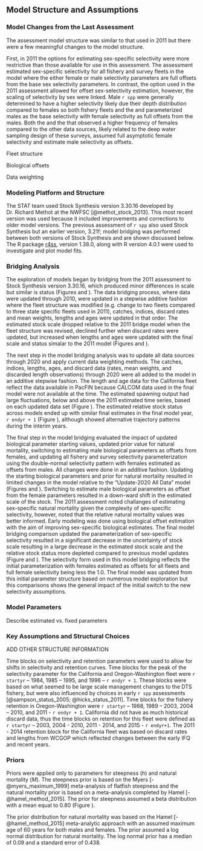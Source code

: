 ## Model Structure and Assumptions


### Model Changes from the Last Assessment 

The assessment model structure was similar to that used in 2011 but there were a few meaningful changes to the model structure.  

First, in 2011 the options for estimating sex-specific selectivity were more restrictive than those available for use in this assessment.  The assessment estimated sex-specific selectivity for all fishery and survey fleets in the model where the either female or male selectivity parameters are full offsets from the base sex selectivity parameters.  In contrast, the option used in the 2011 assessment allowed for offset sex-selectivity estimation, however, the scaling of selectivity by sex were linked. Male `r spp` were generally determined to have a higher selectivity likely due their depth distribution compared to females so both fishery fleets and the \gls{s-tri} and \gls{s-wcgbt} parameterized males as the base selectivity with female selectivity as full offsets from the males.  Both the \gls{s-nwslope} and the \gls{s-aslope} that observed a higher frequency of females compared to the other data sources, likely related to the deep water sampling design of these surveys, assumed full asymptotic female selectivity and estimate male selectivity as offsets.   

Fleet structure

Biological offsets

Data weighting

### Modeling Platform and Structure

The STAT team used Stock Synthesis version 3.30.16 developed by Dr. Richard Methot at the NWFSC [@methot_stock_2013]. This most recent version was used because it included improvements and corrections to older model versions.  The previous assessment of `r spp` also used Stock Synthesis but an earlier version, 3.21f; model bridging was performed between both versions of Stock Synthesis and are shown discussed below.  The R package [r4ss](https://github.com/r4ss/r4ss), version 1.38.0, along with R version 4.0.1 were used to investigate and plot model fits. 


### Bridging Analysis

The exploration of models began by bridging from the 2011 assessment to Stock Synthesis version 3.30.16, which produced minor differences in scale but similar is status (Figures \ref{fig:bridge-ssb} and \ref{fig:bridge-depl}). The data bridging process, where data were updated through 2010, were updated in a stepwise additive fashion where the fleet structure was modified (e.g. change to two fleets compared to three state specific fleets used in 2011), catches, indices, discard rates and mean weights, lengths and ages were updated in that order. The estimated stock scale dropped relative to the 2011 bridge model when the fleet structure was revised, declined further when discard rates were updated, but increased when lengths and ages were updated with the final scale and status simalar to the 2011 model (Figures \ref{fig:data-bridge-ssb} and \ref{fig:data-bridge-depl}). 

The next step in the model bridging analysis was to update all data sources through 2020 and apply current data weighting methods. The catches, indices, lengths, ages, and discard data (rates, mean weights, and discarded length observations) through 2020 were all added to the model in an additive stepwise fashion. The length and age data for the California fleet reflect the data available in PacFIN because CALCOM data used in the final model were not available at the time. The estimated spawning output had large fluctuations, below and above the 2011 estimated time series, based on each updated data set (Figure \ref{fig:all-data-bridge-ssb}). The estimated relative stock status across models ended up with similar final estimates in the final model year, `r endyr + 1` (Figure \ref{fig:all-data-bridge-depl}), although showed alternative trajectory patterns during the interim years.

The final step in the model bridging evaluated the impact of updated biological parameter starting values, updated prior value for natural mortality, switching to estimating male biological parameters as offsets from females, and updating all fishery and survey selectivity parameterization using the double-normal selectivity pattern with females estimated as offsets from males.  All changes were done in an additive fashion.  Updating the starting biological parameters and prior for natural mortality resulted in limited changes in the model relative to the "Update-2020 All Data" model (Figures \ref{fig:structure-bridge-ssb} and \ref{fig:structure-bridge-depl}). Switching to estimate male biological parameters as offset from the female parameters resulted in a down-ward shift in the estimated scale of the stock. The 2011 assessment noted challanges of estimating sex-specific natural mortality given the complexity of sex-specific selectivity, however, noted that the relative natural mortality values was better informed.  Early modeling was done using biological offset estimation with the aim of improving sex-specific biological estimates.  The final model bridging comparison updated the parameterization of sex-specific selectivity resulted in a significant decrease in the uncertainty of stock scale resulting in a large decrease in the estimated stock scale and the relative stock status more depleted compared to previous model updates (Figure \ref{fig:structure-bridge-ssb} and \ref{fig:structure-bridge-depl}).
The selectivity form used in this model bridging reflects the initial parameterization with females estimated as offsets for all fleets and full female selectivity being less the 1.0. The final model was updated from this initial parameter structure based on numerous model exploration but this comparisons shows the general impact of the initial switch to the new selectivity assumptions.


### Model Parameters

Describe estimated vs. fixed parameters

### Key Assumptions and Structural Choices

ADD OTHER STRUCTURE INFORMATION

Time blocks on selectivity and retention parameters were used to allow for shifts in selectivity and retention curves. Time blocks for the peak of the selectivity parameter for the California and Oregon-Washington fleet were `r startyr` – 1984, 1985 – 1995, and 1996 – `r endyr + 1`. These blocks were based on what seemed to be large scale management changes to the DTS fishery, but were also influenced by choices in early `r spp` assessments [@sampson_status_2005; @hicks_status_2011]. Time blocks for the fishery retention in Oregon-Washington were `r startyr` – 1988, 1989 – 2003, 2004 – 2010, and 2011 - `r endyr + 1`. California did not have as much historical discard data, thus the time blocks on retention for this fleet were defined as `r startyr` – 2003, 2004 - 2010, 2011 - 2014, and 2015 - `r endyr+1`. The 2011 - 2014 retention block for the California fleet was based on discard rates and lengths from WCGOP which reflected changes between the early IFQ and recent years.


### Priors

Priors were applied only to parameters for steepness ($h$) and natural mortality ($M$). The steepness prior is based on the Myers [-@myers_maximum_1999] meta-analysis of flatfish steepness and the natural mortality prior is based on a meta-analysis completed by Hamel [-@hamel_method_2015]. The prior for steepness assumed a beta distribution with a mean equal to 0.80 (Figure \ref{fig:h-prior}). 

The prior distribution for natural mortality was based on the Hamel [-@hamel_method_2015] meta-analytic approach with  an assumed maximum age of 60 years for both males and females. The prior assumed a log normal distribution for natural mortality. The log normal prior has a median of 0.09 and a standard error of 0.438. 

